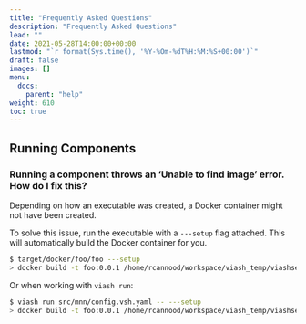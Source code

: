 ```yaml
---
title: "Frequently Asked Questions"
description: "Frequently Asked Questions"
lead: ""
date: 2021-05-28T14:00:00+00:00
lastmod: "`r format(Sys.time(), '%Y-%Om-%dT%H:%M:%S+00:00')`"
draft: false
images: []
menu:
  docs:
    parent: "help"
weight: 610
toc: true
---
```


## Running Components

### Running a component throws an 'Unable to find image' error. How do I fix this?

Depending on how an executable was created, a Docker container might not have been created. 

To solve this issue, run the executable with a `---setup` flag attached. This will 
automatically build the Docker container for you. 

```bash
$ target/docker/foo/foo ---setup
> docker build -t foo:0.0.1 /home/rcannood/workspace/viash_temp/viashsetupdocker-foo-KeBjFs
```

Or when working with `viash run`:

```bash
$ viash run src/mnn/config.vsh.yaml -- ---setup
> docker build -t foo:0.0.1 /home/rcannood/workspace/viash_temp/viashsetupdocker-foo-KeBjFs
```
